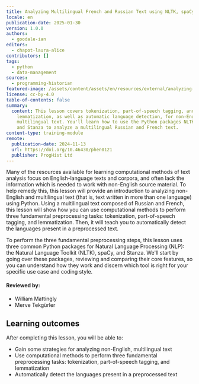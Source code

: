 ```yaml
---
title: Analyzing Multilingual French and Russian Text using NLTK, spaCy, and Stanza
locale: en
publication-date: 2025-01-30
version: 1.0.0
authors:
  - goodale-ian
editors:
  - chapot-laura-alice
contributors: []
tags:
  - python
  - data-management
sources:
  - programming-historian
featured-image: /assets/content/assets/en/resources/external/analyzing-multilingual-french-and-russian-text-using-nltk-spacy-and-stanza/featured-image.png
license: cc-by-4.0
table-of-contents: false
summary:
  content: This lesson covers tokenization, part-of-speech tagging, and
    lemmatization, as well as automatic language detection, for non-English and
    multilingual text. You'll learn how to use the Python packages NLTK, spaCy,
    and Stanza to analyze a multilingual Russian and French text.
content-type: training-module
remote:
  publication-date: 2024-11-13
  url: https://doi.org/10.46430/phen0121
  publisher: ProgHist Ltd
---
```

Many of the resources available for learning computational methods of text analysis focus on English-language texts and corpora, and often lack the information which is needed to work with non-English source material. To help remedy this, this lesson will provide an introduction to analyzing non-English and multilingual text (that is, text written in more than one language) using Python. Using a multilingual text composed of Russian and French, this lesson will show how you can use computational methods to perform three fundamental preprocessing tasks: tokenization, part-of-speech tagging, and lemmatization. Then, it will teach you to automatically detect the languages present in a preprocessed text.

To perform the three fundamental preprocessing steps, this lesson uses three common Python packages for Natural Language Processing (NLP): the Natural Language Toolkit (NLTK), spaCy, and Stanza. We'll start by going over these packages, reviewing and comparing their core features, so you can understand how they work and discern which tool is right for your specific use case and coding style.

#### Reviewed by:

* William Mattingly
* Merve Tekgürler

## Learning outcomes

After completing this lesson, you will be able to:

* Gain some strategies for analyzing non-English, multilingual text
* Use computational methods to perform three fundamental preprocessing tasks: tokenization, part-of-speech tagging, and lemmatization
* Automatically detect the languages present in a preprocessed text

<ExternalResource title="Interested in learning more?" subtitle="Check out this lesson on Programming Historian's website" url="https://doi.org/10.46430/phen0121" />

